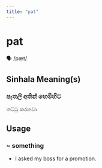 ```yaml
---
title: "pat"
---
```


# pat

🗣️ /pæt/

## Sinhala Meaning(s)

### පැතලි අතින් හෙමිහිට
තට්ටු කරනවා

## Usage

### ~ something

- I asked my boss for a promotion.

